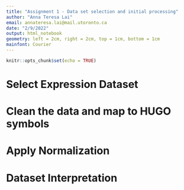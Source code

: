 ```yaml
---
title: "Assignment 1 - Data set selection and initial processing"
author: "Anna Teresa Lai"
email: annateresa.lai@mail.utoronto.ca
date: "2/9/2022"
output: html_notebook
geometry: left = 2cm, right = 2cm, top = 1cm, bottom = 1cm
mainfont: Courier
---
```


```r
knitr::opts_chunk$set(echo = TRUE)
```


# Select Expression Dataset

# Clean the data and map to HUGO symbols

# Apply Normalization

# Dataset Interpretation